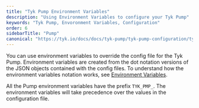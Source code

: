 ```yaml
---
title: "Tyk Pump Environment Variables"
description: "Using Environment Variables to configure your Tyk Pump"
keywords: "Tyk Pump, Envoronment Variables, Configuration"
order: 6
sidebarTitle: "Pump"
canonical: "https://tyk.io/docs/docs/tyk-pump/tyk-pump-configuration/tyk-pump-environment-variables"
---
```



You can use environment variables to override the config file for the Tyk Pump. Environment variables are created from the dot notation versions of the JSON objects contained with the config files.
To understand how the environment variables notation works, see [Environment Variables](/nightly/docs/tyk-oss-gateway/configuration). 

All the Pump environment variables have the prefix `TYK_PMP_`. The environment variables will take precedence over the values in the configuration file.

<PumpConfig/>
